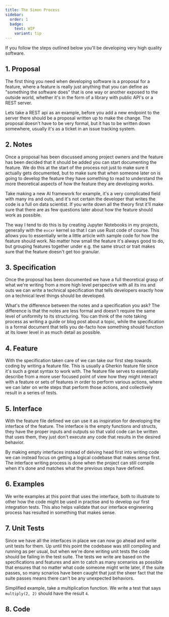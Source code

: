 ```yaml
---
title: The Simon Process
sidebar:
  order: 1
  badge:
    text: WIP
    variant: tip
---
```



<SimonSays title="How I like to develop software">
If you follow the steps outlined below you'll be developing very high quality software.
</SimonSays>

## 1. Proposal

The first thing you need when developing software is a proposal for a feature, where a feature is really just anything that you can define as "something the software does" that is one way or another exposed to the outside world, whether it's in the form of a library with public API's or a REST server.

Lets take a REST api as an example, before you add a new endpoint to the server there should be a proposal written up to make the change. The proposal doesn't have to be very formal, but it has to be written down somewhere, usually it's as a ticket in an issue tracking system.

## 2. Notes

Once a proposal has been discussed among project owners and the feature has been decided that it should be added you can start documenting the feature. We do this at the start of the process not just to make sure it actually gets documented, but to make sure that when someone later on is going to develop the feature they have something to read to understand the more theoretical aspects of how the feature they are developing works.

Take making a new AI framework for example, it's a very complicated field with many ins and outs, and it's not certain the developer that writes the code is a full on data scientist. If you write down all the theory first it'll make sure that there are as few questions later about how the feature should work as possible.

The way I tend to do this is by creating Jupyter Notebooks in my projects, generally with the `evcxr` kernel so that I can use Rust code of course. This allows you to essentially write a little article with sample code for how the feature should work. No matter how small the feature it's always good to do, but grouping features together under e.g. the same struct or trait makes sure that the feature doesn't get too granular.

## 3. Specification

Once the proposal has been documented we have a full theoretical grasp of what we're writing from a more high level perspective with all its ins and outs we can write a technical specification that tells developers exactly how on a technical level things should be developed.

What's the difference between the notes and a specification you ask? The difference is that the notes are less formal and doesn't require the same level of uniformity to its structuring. You can think of the note taking process as writing a guide or blog post about a topic, while the specification is a formal document that tells you de-facto how something should function at its lower level in as much detail as possible.

## 4. Feature

With the specification taken care of we can take our first step towards coding by writing a feature file. This is usually a Gherkin feature file since it's such a great syntax to work with. The feature file serves to essentially describe from a more user focused point of view how they might interact with a feature or sets of features in order to perform various actions, where we can later on write steps that perform those actions, and collectively result in a series of tests.

## 5. Interface

With the feature file defined we can use it as inspiration for developing the interface of the feature. The interface is the empty functions and structs, they have the proper inputs and outputs so that valid code can be written that uses them, they just don't execute any code that results in the desired behavior.

By making empty interfaces instead of delving head first into writing code we can instead focus on getting a logical codebase that makes sense first. The interface writing process is done when the project can still compile when it's done and matches what the previous steps have defined.

## 6. Examples

We write examples at this point that uses the interface, both to illustrate to other how the code might be used in practise and to develop our first integration tests. This also helps validate that our interface engineering process has resulted in something that makes sense.

## 7. Unit Tests

Since we have all the interfaces in place we can now go ahead and write unit tests for them. Up until this point the codebase was still compiling and running as per usual, but when we're done writing unit tests the code should be failing in the test suite. The tests we write are based on the specifications and features and aim to catch as many scenarios as possible that ensures that no matter what code someone might write later, if the suite passes, so many scnarios have been caught that just the sheer fact that the suite passes means there can't be any unexpected behaviors.

Simplified example, take a multiplication function. We write a test that says `multiply(2, 2)` should have the result `4`.

## 8. Code
